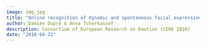 ```yaml
---
image: img.jpg
title: "Online recognition of dynamic and spontaneous facial expression"
author: Damien Dupré & Anna Tcherkassof
description: Consortium of European Research on Emotion (CERE 2010)
date: "2010-04-22"
---
```

